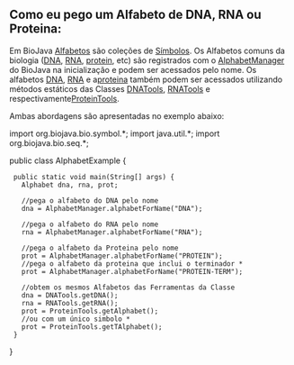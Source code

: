 == Como eu pego um Alfabeto de DNA, RNA ou Proteina: ==

Em BioJava [http://www.biojava.org/docs/api14/org/biojava/bio/symbol/Alphabet.html Alfabetos] são coleções de  [http://www.biojava.org/docs/api14/org/biojava/bio/symbol/Symbol.html Símbolos]. Os Alfabetos comuns da biologia ([[wp:DNA|DNA]], [[wp:RNA|RNA]], [[wp:protein|protein]], etc) são registrados com o [http://www.biojava.org/docs/api14/org/biojava/bio/symbol/AlphabetManager.html AlphabetManager] do BioJava  na inicialização e podem ser acessados pelo nome. Os alfabetos [[wp:DNA|DNA]], [[wp:RNA|RNA]] e a[[wp:protein|proteina]] também podem ser acessados utilizando métodos estáticos das Classes [http://www.biojava.org/docs/api14/org/biojava/bio/seq/DNATools.html DNATools], [http://www.biojava.org/docs/api14/org/biojava/bio/seq/RNATools.html RNATools] e respectivamente[http://www.biojava.org/docs/api14/org/biojava/bio/seq/ProteinTools.html ProteinTools].

Ambas abordagens são apresentadas no exemplo abaixo:

<java>
import org.biojava.bio.symbol.*;
import java.util.*;
import org.biojava.bio.seq.*;

public class AlphabetExample {
  public static void main(String[] args) {
    Alphabet dna, rna, prot;

    //pega o alfabeto do DNA pelo nome
    dna = AlphabetManager.alphabetForName("DNA");

    //pega o alfabeto do RNA pelo nome
    rna = AlphabetManager.alphabetForName("RNA");

    //pega o alfabeto da Proteina pelo nome
    prot = AlphabetManager.alphabetForName("PROTEIN");
    //pega o alfabeto da proteina que inclui o terminador *     
    prot = AlphabetManager.alphabetForName("PROTEIN-TERM");

    //obtem os mesmos Alfabetos das Ferramentas da Classe
    dna = DNATools.getDNA();
    rna = RNATools.getRNA();
    prot = ProteinTools.getAlphabet();
    //ou com um único simbolo *
    prot = ProteinTools.getTAlphabet();
  }
}
</java>